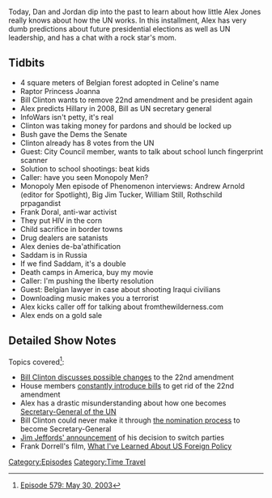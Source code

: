 {{DEFAULTSORT:
    #_EPISODE_0579:May 30, 2003
}}{{Episode
    | title           = May 30, 2003
    | caption         = [https://knowledgefight.libsyn.com/579-may-30-2003 Listen to this episode on Libsyn]
    | episodeNumber   = 579
    | length          = 01:18:05
    | airDate         = July 21, 2021
    | coverageDate    = May 30, 2003
    | episodeType     = [[:Category:Time Travel|Time Travel]]
    | appearance      = [[Raptor Princess Joanna]], [[Bill Clinton]], [[Hillary Clinton]], [[George W Bush]], [[Andrew Arnold]], [[Big Jim Tucker]], [[William Still]], [[Frank Doral]]
    | previousEpisode = [[578: A Little Side Track]]
    | nextEpisode     = [[580: July 20-21, 2021]]
}}

{{Stub}}

Today, Dan and Jordan dip into the past to learn about how little Alex Jones really knows about how the UN works. In this installment, Alex has very dumb predictions about future presidential elections as well as UN leadership, and has a chat with a rock star's mom.

==Tidbits==

*4 square meters of Belgian forest adopted in Celine's name
*Raptor Princess Joanna
*Bill Clinton wants to remove 22nd amendment and be president again
*Alex predicts Hillary in 2008, Bill as UN secretary general
*InfoWars isn't petty, it's real
*Clinton was taking money for pardons and should be locked up
*Bush gave the Dems the Senate
*Clinton already has 8 votes from the UN
*Guest: City Council member, wants to talk about school lunch fingerprint scanner
*Solution to school shootings: beat kids
*Caller: have you seen Monopoly Men?
*Monopoly Men episode of Phenomenon interviews: Andrew Arnold (editor for Spotlight), Big Jim Tucker, William Still, Rothschild prpagandist
*Frank Doral, anti-war activist
*They put HIV in the corn
*Child sacrifice in border towns
*Drug dealers are satanists
*Alex denies de-ba'athification
*Saddam is in Russia
*If we find Saddam, it's a double
*Death camps in America, buy my movie
*Caller: I'm pushing the liberty resolution
*Guest: Belgian lawyer in case about shooting Iraqui civilians
*Downloading music makes you a terrorist
*Alex kicks caller off for talking about fromthewilderness.com
*Alex ends on a gold sale

==Detailed Show Notes==

Topics covered<ref>[https://knowledgefight.com/research/2021/7/20/episode-579-may-30-2003 Episode 579: May 30, 2003]</ref>:

*[http://news.bbc.co.uk/2/hi/americas/2946802.stm Bill Clinton discusses possible changes] to the 22nd amendment
*House members [https://www.govtrack.us/congress/bills/108/hjres11 constantly introduce bills] to get rid of the 22nd amendment
*Alex has a drastic misunderstanding about how one becomes [https://www.un.org/sg/en/content/former-secretaries-general Secretary-General of the UN]
*Bill Clinton could never make it through [https://www.un.org/pga/75/sg-selection/ the nomination process] to become Secretary-General
*[https://web.archive.org/web/20011114035433/http://www.senate.gov/~jeffords/524statement.html Jim Jeffords' announcement] of his decision to switch parties
*Frank Dorrell's film, [https://www.youtube.com/watch?v=0gMGhrkoncA What I've Learned About US Foreign Policy]

[[Category:Episodes]]
[[Category:Time Travel]]
